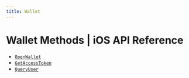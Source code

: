 ```yaml
---
title: Wallet
---
```


# Wallet Methods | iOS API Reference

- [`OpenWallet`](/api-reference/ios/wallet/OpenWallet)
- [`GetAccessToken`](/api-reference/ios/wallet/GetAccessToken)
- [`QueryUser`](/api-reference/ios/wallet/QueryUser)